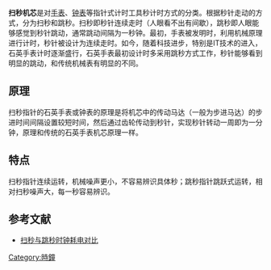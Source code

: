 {{多個問題|
{{增加来源|time=2014-09-22T09:16:55+00:00}}
{{expert|time=2014-09-17T09:37:32+00:00}}
{{no footnotes|time=2014-09-17T09:16:55+00:00}}
}}
'''扫秒机芯'''是对[[手表|手表]]、[[钟表|钟表]]等指针式计时工具秒计时方式的分类。根据秒针走动的方式，分为扫秒和跳秒。扫秒即秒针连续走时（人眼看不出有间歇），跳秒即人眼能够感觉到秒针跳动，通常跳动间隔为一秒钟。最初，手表被发明时，利用机械原理进行计时，秒针被设计为连续走时。如今，随着科技进步，特别是IT技术的进入，石英手表计时逐渐盛行，石英手表最初设计时多采用跳秒方式工作，秒针能够看到明显的跳动，和传统机械表有明显的不同。

==原理==
扫秒指针的石英手表或钟表的原理是将机芯中的传动马达（一般为步进马达）的步进时间间隔设置较短时间，然后通过齿轮传动到秒针，实现秒针转动一周即为一分钟，原理和传统的石英手表机芯原理一样。

==特点==
扫秒指针连续运转，机械噪声更小，不容易辨识具体秒；跳秒指针跳跃式运转，相对扫秒噪声大，每一秒容易辨识。

==参考文献==
* [http://www.crystalradio.cn/thread-76136-1-1.html 扫秒与跳秒时钟耗电对比] {{Wayback|url=http://www.crystalradio.cn/thread-76136-1-1.html |date=20210107011352 }}


[[Category:時鐘|Category:時鐘]]